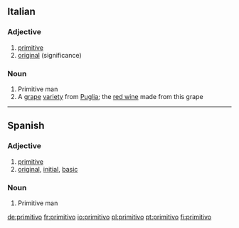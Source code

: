 ==Italian==

===Adjective===
{{it-adj|primitiv}}

# [[primitive]]
# [[original]] (significance)

===Noun===
{{it-noun|primitiv|m|o|i}}

# Primitive man
# A [[grape]] [[variety]] from [[Puglia]]; the [[red wine]] made from this grape

----

==Spanish==

===Adjective===
{{es-adj|f=primitiva}}

# [[primitive]]
# [[original]], [[initial]], [[basic]]

===Noun===
{{es-noun-mf|f=primitiva}}

# Primitive man

[[de:primitivo]]
[[fr:primitivo]]
[[io:primitivo]]
[[pl:primitivo]]
[[pt:primitivo]]
[[fi:primitivo]]